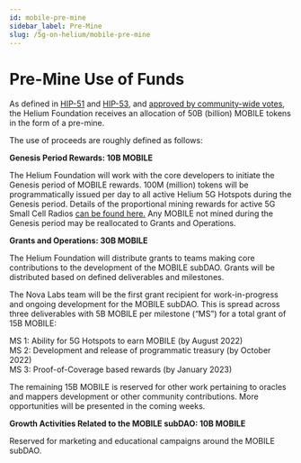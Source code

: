 ```yaml
---
id: mobile-pre-mine
sidebar_label: Pre-Mine
slug: /5g-on-helium/mobile-pre-mine
---
```



# Pre-Mine Use of Funds

As defined in [HIP-51](https://github.com/helium/HIP/blob/main/0051-helium-dao.md) and
[HIP-53](https://github.com/helium/HIP/blob/main/0053-mobile-dao.md#economics-overview), and
[approved by community-wide votes](https://heliumvote.com/14rifUhocpzdwsrWaG5PDbdREDkzyesKe1hXuWzibv8h9DdqKLe),
the Helium Foundation receives an allocation of 50B (billion) MOBILE tokens in the form of a
pre-mine.

The use of proceeds are roughly defined as follows:

**Genesis Period Rewards: 10B MOBILE**

The Helium Foundation will work with the core developers to initiate the Genesis period of MOBILE
rewards. 100M (million) tokens will be programmatically issued per day to all active Helium 5G
Hotspots during the Genesis period. Details of the proportional mining rewards for active 5G Small
Cell Radios [can be found here.](/5g-on-helium/mining-5g) Any MOBILE not mined during the Genesis
period may be reallocated to Grants and Operations.

**Grants and Operations: 30B MOBILE**

The Helium Foundation will distribute grants to teams making core contributions to the development
of the MOBILE subDAO. Grants will be distributed based on defined deliverables and milestones.

The Nova Labs team will be the first grant recipient for work-in-progress and ongoing development
for the MOBILE subDAO. This is spread across three deliverables with 5B MOBILE per milestone (“MS”)
for a total grant of 15B MOBILE:

MS 1: Ability for 5G Hotspots to earn MOBILE (by August 2022)<br/> MS 2: Development and release of
programmatic treasury (by October 2022)<br/> MS 3: Proof-of-Coverage based rewards (by January 2023)

The remaining 15B MOBILE is reserved for other work pertaining to oracles and mappers development or
other community contributions. More opportunities will be presented in the coming weeks.

**Growth Activities Related to the MOBILE subDAO: 10B MOBILE**

Reserved for marketing and educational campaigns around the MOBILE subDAO.
